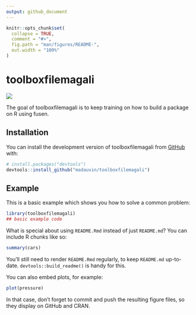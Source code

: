 ```yaml
---
output: github_document
---
```


<!-- README.md is generated from README.Rmd. Please edit that file -->

```r
knitr::opts_chunk$set(
  collapse = TRUE,
  comment = "#>",
  fig.path = "man/figures/README-",
  out.width = "100%"
)
```

# toolboxfilemagali

[![](https://img-4.linternaute.com/WCzk0USLvy9cgeucOlU4FyG676o=/1500x/smart/26ebf145b84e48b09c9b10e9825b952d/ccmcms-linternaute/36868870.jpg)](https://img-4.linternaute.com/WCzk0USLvy9cgeucOlU4FyG676o=/1500x/smart/26ebf145b84e48b09c9b10e9825b952d/ccmcms-linternaute/36868870.jpg)

The goal of toolboxfilemagali is to keep training on how to build a package on R using fusen.

## Installation

You can install the development version of toolboxfilemagali from [GitHub](https://github.com/) with:

``` r
# install.packages("devtools")
devtools::install_github("madauvin/toolboxfilemagali")
```

## Example

This is a basic example which shows you how to solve a common problem:

```r
library(toolboxfilemagali)
## basic example code
```

What is special about using `README.Rmd` instead of just `README.md`? You can include R chunks like so:

```r
summary(cars)
```

You'll still need to render `README.Rmd` regularly, to keep `README.md` up-to-date. `devtools::build_readme()` is handy for this.

You can also embed plots, for example:

```r
plot(pressure)
```

In that case, don't forget to commit and push the resulting figure files, so they display on GitHub and CRAN.

